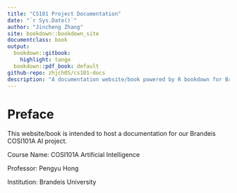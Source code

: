 ```yaml
---
title: "CS101 Project Documentation"
date: "`r Sys.Date()`"
author: "Jincheng Zhang"
site: bookdown::bookdown_site
documentclass: book
output:
  bookdown::gitbook:
    highlight: tango
  bookdown::pdf_book: default
github-repo: zhjch05/cs101-docs
description: "A documentation website/book powered by R bookdown for Brandeis COSI101A AI project"
---
```


# Preface
This website/book is intended to host a documentation for our Brandeis COSI101A AI project.

Course Name: COSI101A Artificial Intelligence

Professor: Pengyu Hong

Institution: Brandeis University
